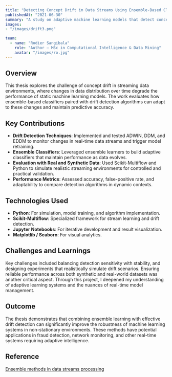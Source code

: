 ```yaml
---
title: "Detecting Concept Drift in Data Streams Using Ensemble-Based Classifiers"
publishedAt: "2021-06-30"
summary: "A study on adaptive machine learning models that detect concept drift in real-time data streams using ensemble classifiers and drift detection algorithms such as ADWIN, DDM, and EDDM."
images:
- "/images/drift3.png"

team:
  - name: "Rodier Sangibala"
    role: "Author – MSc in Computational Intelligence & Data Mining"
    avatar: "/images/ro.jpg"
---
```


## Overview

This thesis explores the challenge of concept drift in streaming data environments, where changes in data distribution over time degrade the performance of static machine learning models. The work evaluates how ensemble-based classifiers paired with drift detection algorithms can adapt to these changes and maintain predictive accuracy.

## Key Contributions

- **Drift Detection Techniques**: Implemented and tested ADWIN, DDM, and EDDM to monitor changes in real-time data streams and trigger model retraining.
- **Ensemble Classifiers**: Leveraged ensemble learners to build adaptive classifiers that maintain performance as data evolves.
- **Evaluation with Real and Synthetic Data**: Used Scikit-Multiflow and Python to simulate realistic streaming environments for controlled and practical validation.
- **Performance Metrics**: Assessed accuracy, false-positive rate, and adaptability to compare detection algorithms in dynamic contexts.

## Technologies Used

- **Python**: For simulation, model training, and algorithm implementation.
- **Scikit-Multiflow**: Specialized framework for stream learning and drift detection.
- **Jupyter Notebooks**: For iterative development and result visualization.
- **Matplotlib / Seaborn**: For visual analytics.

## Challenges and Learnings

Key challenges included balancing detection sensitivity with stability, and designing experiments that realistically simulate drift scenarios. Ensuring reliable performance across both synthetic and real-world datasets was another critical aspect. Through this project, I deepened my understanding of adaptive learning systems and the nuances of real-time model management.

## Outcome

The thesis demonstrates that combining ensemble learning with effective drift detection can significantly improve the robustness of machine learning systems in non-stationary environments. These methods have potential applications in fraud detection, network monitoring, and other real-time systems requiring adaptive intelligence.

## Reference
[Ensemble methods in data streams processing](https://drive.google.com/file/d/1vBigKuMuR9fHIR5xiAvSxtmglVrfLRuP/view?usp=sharing)